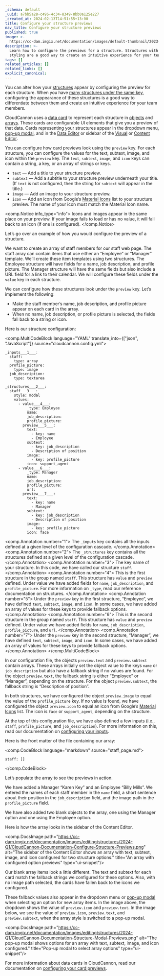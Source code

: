 ```yaml
---
_schema: default
_uuid: a7bb5a28-c496-4c34-8349-8bb0a125e227
_created_at: 2024-02-13T14:51:55+13:00
title: Configure your structure previews
nav_title: Configure your structure previews
published: true
image: >-
  https://cc-dam.imgix.net/documentation/images/default-thumbnail/2023-Q4/CloudCannon-Documentation-Thumbnail.png
description: >-
  Learn how to configure the previews for a structure. Structures with custom
  styling are a good way to create an intuitive experience for your team members
tags: []
related_articles: []
related_links: []
explicit_canonical:
---
```

You can alter how your [structures](/documentation/articles/create-a-structure/) appear by configuring the preview for each structure. When you have [many structures under the same key](/documentation/articles/create-a-structure/#add-multiple-structures-to-the-same-key), configuring the appearance of these structures is a good way to differentiate between them and create an intuitive experience for your team members.

CloudCannon uses a [data card](/documentation/articles/configure-your-card-previews/) to represent each structure in [objects](/documentation/articles/editing-objects-in-your-data/) and [arrays](/documentation/articles/using-arrays-to-edit-your-data). These cards are configurable UI elements that give you a preview of that data. Cards representing your structures appear in the dropdown menu, [pop-up modal](/documentation/articles/create-a-structure/#add-multiple-structures-to-the-same-key), and in the [Data Editor](/documentation/articles/introducing-the-data-editor) or sidebar of the [Visual](/documentation/articles/introducing-the-visual-editor) or [Content Editor](/documentation/articles/introducing-the-content-editor).

You can configure how card previews look using the `preview` key. For each structure, you can configure the values for the text, subtext, image, and icon within the `preview` key. The `text`, `subtext`, `image`, and `icon` keys can contain a string, a key, or an array of strings or keys.

* `text` — Add a title to your structure preview.
* `subtext` — Add a subtitle to your structure preview underneath your title. (If `text` is not configured, then the string for `subtext` will appear in the title.)
* `image` — Add an image to your structure preview.
* `icon` — Add an icon from Google’s [Material Icons](https://fonts.google.com/icons?icon.set=Material+Icons) list to your structure preview. The name of your icon must match the Material Icon name.

<comp.Notice info_type="info">
  Icons and images appear in the same place on your preview. If your image fails to load or has no value, it will fall back to an icon (if one is configured).
</comp.Notice>

Let’s go over an example of how you would configure the preview of a structure.

We want to create an array of staff members for our staff web page. The staff array can contain items that use either an “Employee” or “Manager” template. We’ll create these item templates using two structures. The Employee structure will have fields for a name, job description, and profile picture. The Manager structure will have the same fields but also include a URL field for a link to their calendar. We will configure these fields under the `value` key in each structure.

We can configure how these structures look under the `preview` key. Let’s implement the following:

* Make the staff member’s name, job description, and profile picture appear on each card in the array.
* When no name, job description, or profile picture is selected, the fields fall back to a string or icon.

Here is our structure configuration:

<comp.MultiCodeBlock language="YAML" translate_into={["json", "JavaScript"]} source="cloudcannon.config.yml">
``````````
_inputs___1___:
  staff:
    type: array
  profile_picture:
    type: image
  job_description:
    type: textarea

_structures___2___:
  staff___3___:
    style: modal
    values:
      - value___4___:
          _type: Employee
          name:
          job_description:
          profile_picture:
        preview___5___:
          text:
            - key: name
            - Employee
          subtext:
            - key: job_description
            - Description of position
          image:
            - key: profile_picture
          icon: support_agent
      - value___6___:
          _type: Manager
          name:
          job_description:
          profile_picture:
          url:
        preview___7___:
          text:
            - key: name
            - Manager
          subtext:
            - key: job_description
            - Description of position
          image:
            - key: profile_picture
          icon: face
``````````
<comp.Annotation number="1">
  The `_inputs` key contains all the inputs defined at a given level of the configuration cascade.
</comp.Annotation> <comp.Annotation number="2">
  The `_structures` key contains all the structures defined at a given level of the configuration cascade.
</comp.Annotation> <comp.Annotation number="3">
  The key name of your structure. In this code, we have called our structure `staff`.
</comp.Annotation> <comp.Annotation number="4">
  This is the first structure in the group named `staff`. This structure has `value` and `preview` defined. Under value we have added fields for `name`, `job_description`, and `profile_picture`. For more information on `_type`, read our reference documentation on structures.
</comp.Annotation> <comp.Annotation number="5">
  Under the `preview` key in the first structure, “Employee”, we have defined `text`, `subtext`, `image`, and `icon`. In some cases, we have added an array of values for these keys to provide fallback options.
</comp.Annotation> <comp.Annotation number="6">
  This is the second structure in the group named `staff`. This structure has `value` and `preview` defined. Under value we have added fields for `name`, `job_description`, `profile_picture`, and `url`.
</comp.Annotation> <comp.Annotation number="7">
  Under the `preview` key in the second structure, “Manager”, we have defined `text`, `subtext`, `image`, and `icon`. In some cases, we have added an array of values for these keys to provide fallback options.
</comp.Annotation>
</comp.MultiCodeBlock>

In our configuration file, the objects `preview.text` and `preview.subtext` contain arrays. These arrays initially set the object value to the keys `name` or `job_description` but also have a fallback string if no values are found. For the object `preview.text`, the fallback string is either “Employee” or “Manager”, depending on the structure. For the object `preview.subtext`, the fallback string is “Description of position”.

In both structures, we have configured the object `preview.image` to equal the value of the `profile_picture` key. If no value is found, we have configured the object `preview.icon` to equal an icon from Google’s [Material Icons](https://fonts.google.com/icons?icon.set=Material+Icons) list. The icon is `face` or `support_agent`, depending on the structure.

At the top of this configuration file, we have also defined a few inputs (i.e., `staff`, `profile_picture`, and `job_description`). For more information on this, read our documentation on [configuring your inputs](/documentation/articles/configure-your-inputs).

Here is the front matter of the file containing our array:

<comp.CodeBlock language="markdown" source="staff_page.md">
```
staff: []
```
</comp.CodeBlock>

Let’s populate the array to see the previews in action.

We have added a Manager “Karen Key” and an Employee “Billy Mills”. We entered the names of each staff member in the `name` field, a short sentence about their position in the `job_description` field, and the image path in the `profile_picture` field.

We have also added two blank objects to the array, one using the Manager option and one using the Employee option.

Here is how the array looks in the sidebar of the Content Editor.

<comp.DocsImage path="https://cc-dam.imgix.net/documentation/images/editing/structures/2024-Q1/CloudCannon-Documentation-Configure-Structure-Previews.png" alt="The sidebar of the Content Editor shows an array with text, subtext, image, and icon configured for two structure options." title="An array with configured option previews" type="ui-snippet"/>

Our blank array items look a little different. The text and subtext for each card match the fallback strings we configured for these options. Also, with no image path selected, the cards have fallen back to the icons we configured.

These fallback values also appear in the dropdown menu or [pop-up modal](/documentation/articles/create-a-structure/#create-a-structures-modal) when selecting an option for new array items. In the image above, the dropdown shows the value of `preview.icon` and `preview.text`. In the image below, we see the value of `preview.icon`, `preview.text`, and `preview.subtext`, when the array style is switched to a pop-up modal.

<comp.DocsImage path="https://cc-dam.imgix.net/documentation/images/editing/structures/2024-Q1/CloudCannon-Documentation-Structure-Modal-Previews.png" alt="The pop-up modal shows options for an array with text, subtext, image, and icon configured." title="Pop-up modal to select array options" type="ui-snippet"/>

For more information about data cards in CloudCannon, read our documentation on [configuring your card previews](/documentation/articles/configure-your-card-previews).